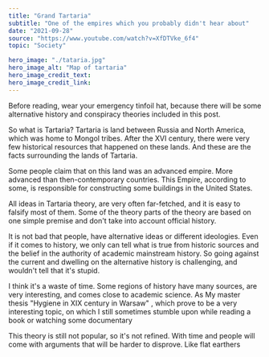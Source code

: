 ---
title: "Grand Tartaria"
subtitle: "One of the empires which you probably didn't hear about"
date: "2021-09-28"
source: "https://www.youtube.com/watch?v=XfDTVke_6f4"
topic: "Society"

hero_image: "./tataria.jpg"
hero_image_alt: "Map of tartaria"
hero_image_credit_text: 
hero_image_credit_link: 
---

Before reading, wear your emergency tinfoil hat, because there
will be some alternative history and conspiracy theories included
in this post.

So what is Tartaria? Tartaria is land between Russia and North America,
which was home to Mongol tribes. After the XVI century, there were very few historical resources that happened on these lands. And these are the facts surrounding
the lands of Tartaria.

Some people claim that on this land was an advanced empire. More advanced
than then-contemporary countries. This Empire, according to some, is responsible
for constructing some buildings in the United States. 

All ideas in Tartaria theory, are very often far-fetched, and it is easy
to falsify most of them. Some of the theory parts of the theory are based on one simple premise and don't take into account official history. 

It is not bad that people, have alternative ideas or different ideologies. Even if it comes to history, we only can tell what is true from historic sources and the belief in the authority of academic mainstream history. So going against the current
and dwelling on the alternative history is challenging, and wouldn't tell that it's stupid.

I think it's a waste of time. Some regions of history have many
sources, are very interesting, and comes close to academic science. As My master thesis
 "Hygiene in XIX century in Warsaw" , which prove to be a very interesting topic, 
on which  I still sometimes stumble upon while reading a book or watching some documentary

This theory is still not popular, so it's not refined. With time and people will
come with arguments that will be harder to disprove. Like flat earthers